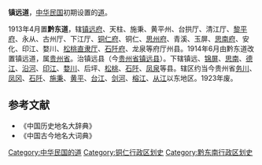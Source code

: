 '''镇远道'''，[[中华民国|中华民国]]初期设置的[[道_(行政区划)|道]]。

1913年4月置'''黔东道'''，辖[[镇远府|镇远府]]、天柱、施秉、黄平州、台拱厅、清江厅、[[黎平府|黎平府]]、永从、古州厅、下江厅、[[铜仁府|铜仁府]]、铜仁、[[思州府|思州府]]、青溪、玉屏、[[思南府|思南府]]、安化、印江、婺川、[[松桃直隶厅|松桃直隶厅]]、[[石阡府|石阡府]]、龙泉等府厅州县。1914年6月由黔东道改置镇远道，属[[贵州省_(中华民国)|贵州省]]。治镇远县（今[[贵州省|贵州省]][[镇远县|镇远县]]）。下辖镇远、[[锦屏|锦屏]]、[[思南|思南]]、[[德江|德江]]、[[沿河|沿河]]、[[印江|印江]]、[[婺川|婺川]]、后坪、[[松桃|松桃]]、[[石阡|石阡]]、[[凤泉|凤泉]]等县。辖区约当今贵州省[[务川|务川]]、[[凤冈|凤冈]]、[[石阡|石阡]]、[[施秉|施秉]]、[[黄平|黄平]]、[[台江|台江]]、[[剑河|剑河]]、[[榕江|榕江]]、[[从江|从江]]以东地区。1923年废。

==参考文献==
* 《中国历史地名大辞典》
* 《中国古今地名大词典》
{{北洋政府行政區劃|nocat}}
{{贵州省历史二级政区|nocat}}
{{中华民国大陆时期行政区划小作品}}
[[Category:中华民国的道|Category:中华民国的道]]
[[Category:铜仁行政区划史|Category:铜仁行政区划史]]
[[Category:黔东南行政区划史|Category:黔东南行政区划史]]